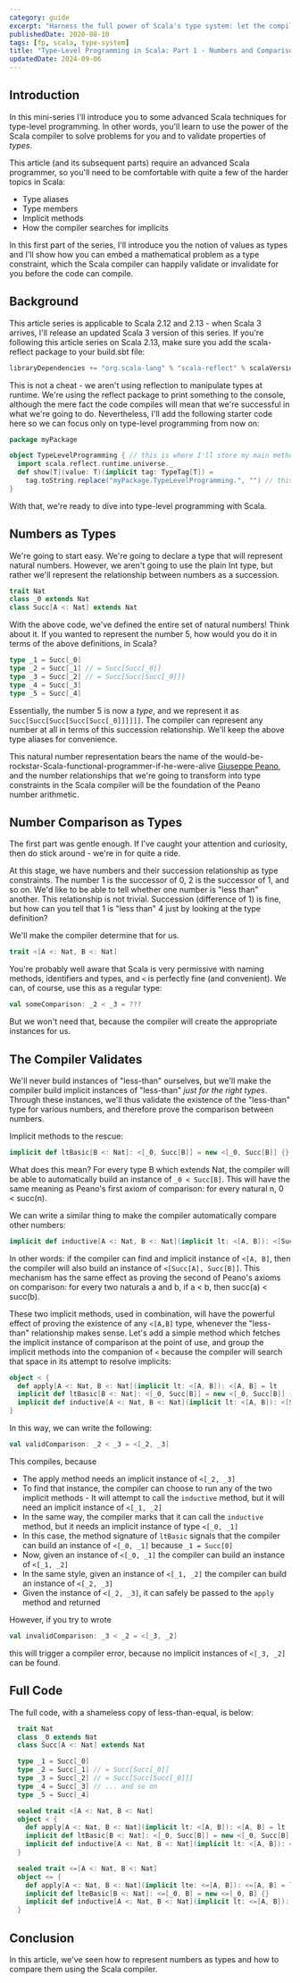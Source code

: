 ```yaml
---
category: guide
excerpt: "Harness the full power of Scala's type system: let the compiler infer complex type relationships for you at compile time"
publishedDate: 2020-08-10
tags: [fp, scala, type-system]
title: "Type-Level Programming in Scala: Part 1 - Numbers and Comparisons"
updatedDate: 2024-09-06
---
```


## Introduction

In this mini-series I'll introduce you to some advanced Scala techniques for type-level programming. In other words, you'll learn to use the power of the Scala compiler to solve problems for you and to validate properties of _types_.

This article (and its subsequent parts) require an advanced Scala programmer, so you'll need to be comfortable with quite a few of the harder topics in Scala:

- Type aliases
- Type members
- Implicit methods
- How the compiler searches for implicits

In this first part of the series, I'll introduce you the notion of values as types and I'll show how you can embed a mathematical problem as a type constraint, which the Scala compiler can happily validate or invalidate for you before the code can compile.

## Background

This article series is applicable to Scala 2.12 and 2.13 - when Scala 3 arrives, I'll release an updated Scala 3 version of this series. If you're following this article series on Scala 2.13, make sure you add the scala-reflect package to your build.sbt file:

```scala
libraryDependencies += "org.scala-lang" % "scala-reflect" % scalaVersion.value
```

This is not a cheat - we aren't using reflection to manipulate types at runtime. We're using the reflect package to print something to the console, although the mere fact the code compiles will mean that we're successful in what we're going to do. Nevertheless, I'll add the following starter code here so we can focus only on type-level programming from now on:

```scala
package myPackage

object TypeLevelProgramming { // this is where I'll store my main method
  import scala.reflect.runtime.universe._
  def show[T](value: T)(implicit tag: TypeTag[T]) =
    tag.toString.replace("myPackage.TypeLevelProgramming.", "") // this will be very verbose otherwise
}
```

With that, we're ready to dive into type-level programming with Scala.

## Numbers as Types

We're going to start easy. We're going to declare a type that will represent natural numbers. However, we aren't going to use the plain Int type, but rather we'll represent the relationship between numbers as a succession.

```scala
trait Nat
class _0 extends Nat
class Succ[A <: Nat] extends Nat
```

With the above code, we've defined the entire set of natural numbers! Think about it. If you wanted to represent the number 5, how would you do it in terms of the above definitions, in Scala?

```scala
type _1 = Succ[_0]
type _2 = Succ[_1] // = Succ[Succ[_0]]
type _3 = Succ[_2] // = Succ[Succ[Succ[_0]]]
type _4 = Succ[_3]
type _5 = Succ[_4]
```

Essentially, the number 5 is now a _type_, and we represent it as `Succ[Succ[Succ[Succ[Succ[_0]]]]]]`. The compiler can represent any number at all in terms of this succession relationship. We'll keep the above type aliases for convenience.

This natural number representation bears the name of the would-be-rockstar-Scala-functional-programmer-if-he-were-alive [Giuseppe Peano](https://en.wikipedia.org/wiki/Giuseppe_Peano), and the number relationships that we're going to transform into type constraints in the Scala compiler will be the foundation of the Peano number arithmetic.

## Number Comparison as Types

The first part was gentle enough. If I've caught your attention and curiosity, then do stick around - we're in for quite a ride.

At this stage, we have numbers and their succession relationship as type constraints. The number 1 is the successor of 0, 2 is the successor of 1, and so on. We'd like to be able to tell whether one number is "less than" another. This relationship is not trivial. Succession (difference of 1) is fine, but how can you tell that 1 is "less than" 4 just by looking at the type definition?

We'll make the compiler determine that for us.

```scala
trait <[A <: Nat, B <: Nat]
```

You're probably well aware that Scala is very permissive with naming methods, identifiers and types, and `<` is perfectly fine (and convenient). We can, of course, use this as a regular type:

```scala
val someComparison: _2 < _3 = ???
```

But we won't need that, because the compiler will create the appropriate instances for us.

## The Compiler Validates

We'll never build instances of "less-than" ourselves, but we'll make the compiler build implicit instances of "less-than" _just for the right types_. Through these instances, we'll thus validate the existence of the "less-than" type for various numbers, and therefore prove the comparison between numbers.

Implicit methods to the rescue:

```scala
implicit def ltBasic[B <: Nat]: <[_0, Succ[B]] = new <[_0, Succ[B]] {}
```

What does this mean? For every type B which extends Nat, the compiler will be able to automatically build an instance of `_0 < Succ[B]`. This will have the same meaning as Peano's first axiom of comparison: for every natural n, 0 < succ(n).

We can write a similar thing to make the compiler automatically compare other numbers:

```scala
implicit def inductive[A <: Nat, B <: Nat](implicit lt: <[A, B]): <[Succ[A], Succ[B]] = new <[Succ[A], Succ[B]] {}
```

In other words: if the compiler can find and implicit instance of `<[A, B]`, then the compiler will also build an instance of `<[Succ[A], Succ[B]]`. This mechanism has the same effect as proving the second of Peano's axioms on comparison: for every two naturals a and b, if a < b, then succ(a) < succ(b).

These two implicit methods, used in combination, will have the powerful effect of proving the existence of any `<[A,B]` type, whenever the "less-than" relationship makes sense. Let's add a simple method which fetches the implicit instance of comparison at the point of use, and group the implicit methods into the companion of `<` because the compiler will search that space in its attempt to resolve implicits:

```scala
object < {
  def apply[A <: Nat, B <: Nat](implicit lt: <[A, B]): <[A, B] = lt
  implicit def ltBasic[B <: Nat]: <[_0, Succ[B]] = new <[_0, Succ[B]] {}
  implicit def inductive[A <: Nat, B <: Nat](implicit lt: <[A, B]): <[Succ[A], Succ[B]] = new <[Succ[A], Succ[B]] {}
}
```

In this way, we can write the following:

```scala
val validComparison: _2 < _3 = <[_2, _3]
```

This compiles, because

- The apply method needs an implicit instance of `<[_2, _3]`
- To find that instance, the compiler can choose to run any of the two implicit methods - It will attempt to call the `inductive` method, but it will need an implicit instance of `<[_1, _2]`
- In the same way, the compiler marks that it can call the `inductive` method, but it needs an implicit instance of type `<[_0, _1]`
- In this case, the method signature of `ltBasic` signals that the compiler can build an instance of `<[_0, _1]` because `_1 = Succ[0]`
- Now, given an instance of `<[_0, _1]` the compiler can build an instance of `<[_1, _2]`
- In the same style, given an instance of `<[_1, _2]` the compiler can build an instance of `<[_2, _3]`
- Given the instance of `<[_2, _3]`, it can safely be passed to the `apply` method and returned

However, if you try to wrote

```scala
val invalidComparison: _3 < _2 = <[_3, _2]
```

this will trigger a compiler error, because no implicit instances of `<[_3, _2]` can be found.

## Full Code

The full code, with a shameless copy of less-than-equal, is below:

```scala
  trait Nat
  class _0 extends Nat
  class Succ[A <: Nat] extends Nat

  type _1 = Succ[_0]
  type _2 = Succ[_1] // = Succ[Succ[_0]]
  type _3 = Succ[_2] // = Succ[Succ[Succ[_0]]]
  type _4 = Succ[_3] // ... and so on
  type _5 = Succ[_4]

  sealed trait <[A <: Nat, B <: Nat]
  object < {
    def apply[A <: Nat, B <: Nat](implicit lt: <[A, B]): <[A, B] = lt
    implicit def ltBasic[B <: Nat]: <[_0, Succ[B]] = new <[_0, Succ[B]] {}
    implicit def inductive[A <: Nat, B <: Nat](implicit lt: <[A, B]): <[Succ[A], Succ[B]] = new <[Succ[A], Succ[B]] {}
  }

  sealed trait <=[A <: Nat, B <: Nat]
  object <= {
    def apply[A <: Nat, B <: Nat](implicit lte: <=[A, B]): <=[A, B] = lte
    implicit def lteBasic[B <: Nat]: <=[_0, B] = new <=[_0, B] {}
    implicit def inductive[A <: Nat, B <: Nat](implicit lt: <=[A, B]): <=[Succ[A], Succ[B]] = new <=[Succ[A], Succ[B]] {}
  }
```

## Conclusion

In this article, we've seen how to represent numbers as types and how to compare them using the Scala compiler.
